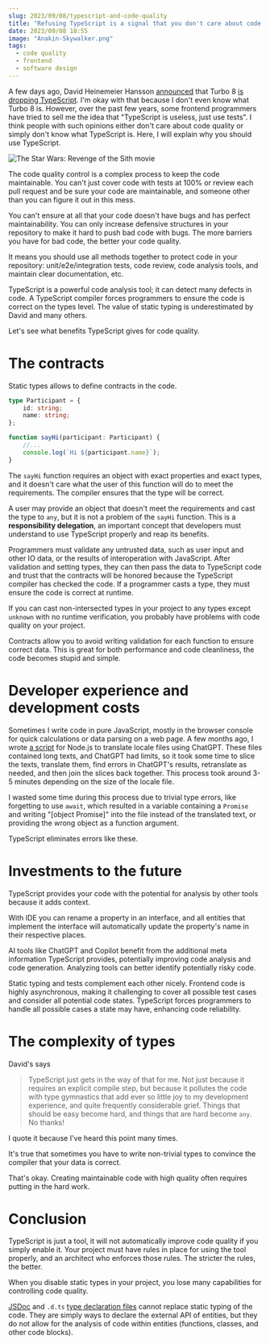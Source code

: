 ```yaml
---
slug: 2023/09/08/typescript-and-code-quality
title: "Refusing TypeScript is a signal that you don't care about code quality"
date: 2023/09/08 18:55
image: "Anakin-Skywalker.png"
tags:
  - code quality
  - frontend
  - software design
---
```


A few days ago, David Heinemeier Hansson [announced](https://world.hey.com/dhh/turbo-8-is-dropping-typescript-70165c01) that Turbo 8 [is dropping TypeScript](https://github.com/hotwired/turbo/pull/971). I'm okay with that because I don't even know what Turbo 8 is. However, over the past few years, some frontend programmers have tried to sell me the idea that "TypeScript is useless, just use tests". I think people with such opinions either don't care about code quality or simply don't know what TypeScript is. Here, I will explain why you should use TypeScript.

![The Star Wars: Revenge of the Sith movie](Anakin-Skywalker.png)

The code quality control is a complex process to keep the code maintainable. You can't just cover code with tests at 100% or review each pull request and be sure your code are maintainable, and someone other than you can figure it out in this mess.

You can't ensure at all that your code doesn't have bugs and has perfect maintainability. You can only increase defensive structures in your repository to make it hard to push bad code with bugs. The more barriers you have for bad code, the better your code quality.

It means you should use all methods together to protect code in your repository: unit/e2e/integration tests, code review, code analysis tools, and maintain clear documentation, etc.

TypeScript is a powerful code analysis tool; it can detect many defects in code. A TypeScript compiler forces programmers to ensure the code is correct on the types level. The value of static typing is underestimated by David and many others.

Let's see what benefits TypeScript gives for code quality.

# The contracts

Static types allows to define contracts in the code.

```ts
type Participant = {
	id: string;
	name: string;
};

function sayHi(participant: Participant) {
	//...
	console.log(`Hi ${participant.name}`);
}
```

The `sayHi` function requires an object with exact properties and exact types, and it doesn't care what the user of this function will do to meet the requirements. The compiler ensures that the type will be correct.

A user may provide an object that doesn't meet the requirements and cast the type to `any`, but it is not a problem of the `sayHi` function. This is a **responsibility delegation**, an important concept that developers must understand to use TypeScript properly and reap its benefits.

Programmers must validate any untrusted data, such as user input and other IO data, or the results of interoperation with JavaScript. After validation and setting types, they can then pass the data to TypeScript code and trust that the contracts will be honored because the TypeScript compiler has checked the code. If a programmer casts a type, they must ensure the code is correct at runtime.

If you can cast non-intersected types in your project to any types except `unknown` with no runtime verification, you probably have problems with code quality on your project.

Contracts allow you to avoid writing validation for each function to ensure correct data. This is great for both performance and code cleanliness, the code becomes stupid and simple.

# Developer experience and development costs

Sometimes I write code in pure JavaScript, mostly in the browser console for quick calculations or data parsing on a web page. A few months ago, I wrote [a script](https://github.com/translate-tools/linguist/tree/master/scripts/locales) for Node.js to translate locale files using ChatGPT. These files contained long texts, and ChatGPT had limits, so it took some time to slice the texts, translate them, find errors in ChatGPT's results, retranslate as needed, and then join the slices back together. This process took around 3-5 minutes depending on the size of the locale file.

I wasted some time during this process due to trivial type errors, like forgetting to use `await`, which resulted in a variable containing a `Promise` and writing "[object Promise]" into the file instead of the translated text, or providing the wrong object as a function argument.

TypeScript eliminates errors like these.

# Investments to the future

TypeScript provides your code with the potential for analysis by other tools because it adds context.

With IDE you can rename a property in an interface, and all entities that implement the interface will automatically update the property's name in their respective places.

AI tools like ChatGPT and Copilot benefit from the additional meta information TypeScript provides, potentially improving code analysis and code generation. Analyzing tools can better identify potentially risky code.

Static typing and tests complement each other nicely. Frontend code is highly asynchronous, making it challenging to cover all possible test cases and consider all potential code states. TypeScript forces programmers to handle all possible cases a state may have, enhancing code reliability.

# The complexity of types

David's says

> TypeScript just gets in the way of that for me. Not just because it requires an explicit compile step, but because it pollutes the code with type gymnastics that add ever so little joy to my development experience, and quite frequently considerable grief. Things that should be easy become hard, and things that are hard become `any`. No thanks!

I quote it because I've heard this point many times.

It's true that sometimes you have to write non-trivial types to convince the compiler that your data is correct.

That's okay. Creating maintainable code with high quality often requires putting in the hard work.

# Conclusion

TypeScript is just a tool, it will not automatically improve code quality if you simply enable it. Your project must have rules in place for using the tool properly, and an architect who enforces those rules. The stricter the rules, the better.

When you disable static types in your project, you lose many capabilities for controlling code quality.

[JSDoc](https://jsdoc.app/) and `.d.ts` [type declaration files](https://www.typescriptlang.org/docs/handbook/2/type-declarations.html) cannot replace static typing of the code. They are simply ways to declare the external API of entities, but they do not allow for the analysis of code within entities (functions, classes, and other code blocks).
